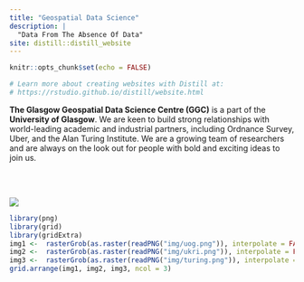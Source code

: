 ```yaml
---
title: "Geospatial Data Science"
description: |
  "Data From The Absence Of Data"
site: distill::distill_website
---
```


```r
knitr::opts_chunk$set(echo = FALSE)

# Learn more about creating websites with Distill at:
# https://rstudio.github.io/distill/website.html

```

**The Glasgow Geospatial Data Science Centre (GGC)** is a part of the **University of Glasgow**. We are keen to build strong relationships with world-leading academic and industrial partners, including Ordnance Survey, Uber, and the Alan Turing Institute. We are a growing team of researchers and are always on the look out for people with bold and exciting ideas to join us.

<br><br>

![](img/banner.png)


<!-- Add footnote: funding partners -->
```r
library(png)
library(grid)
library(gridExtra)
img1 <-  rasterGrob(as.raster(readPNG("img/uog.png")), interpolate = FALSE)
img2 <-  rasterGrob(as.raster(readPNG("img/ukri.png")), interpolate = FALSE)
img3 <-  rasterGrob(as.raster(readPNG("img/turing.png")), interpolate = FALSE)
grid.arrange(img1, img2, img3, ncol = 3)
```

